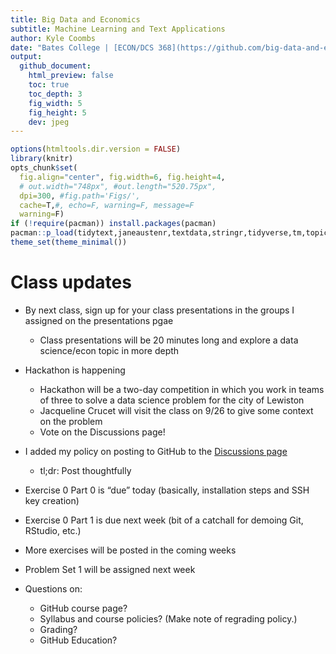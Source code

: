 ```yaml
---
title: Big Data and Economics
subtitle: Machine Learning and Text Applications
author: Kyle Coombs
date: "Bates College | [ECON/DCS 368](https://github.com/big-data-and-economics)"
output: 
  github_document:
    html_preview: false
    toc: true
    toc_depth: 3
    fig_width: 5
    fig_height: 5
    dev: jpeg
---
```


```r
options(htmltools.dir.version = FALSE)
library(knitr)
opts_chunk$set(
  fig.align="center", fig.width=6, fig.height=4, 
  # out.width="748px", #out.length="520.75px",
  dpi=300, #fig.path='Figs/',
  cache=T,#, echo=F, warning=F, message=F
  warning=F)
if (!require(pacman)) install.packages(pacman)
pacman::p_load(tidytext,janeaustenr,textdata,stringr,tidyverse,tm,topicmodels)
theme_set(theme_minimal())
```

# Class updates

- By next class, sign up for your class presentations in the groups I assigned on the presentations pgae
  - Class presentations will be 20 minutes long and explore a data science/econ topic in more depth

- Hackathon is happening
  - Hackathon will be a two-day competition in which you work in teams of three to solve a data science problem for the city of Lewiston
  - Jacqueline Crucet will visit the class on 9/26 to give some context on the problem
  - Vote on the Discussions page!

- I added my policy on posting to GitHub to the [Discussions page](https://github.com/orgs/big-data-and-economics/discussions/3)
  - tl;dr: Post thoughtfully

- Exercise 0 Part 0 is "due" today (basically, installation steps and SSH key creation)

- Exercise 0 Part 1 is due next week (bit of a catchall for demoing Git, RStudio, etc.)

- More exercises will be posted in the coming weeks

- Problem Set 1 will be assigned next week

- Questions on: 
  - GitHub course page?
  - Syllabus and course policies? (Make note of regrading policy.)
  - Grading? 
  - GitHub Education?


